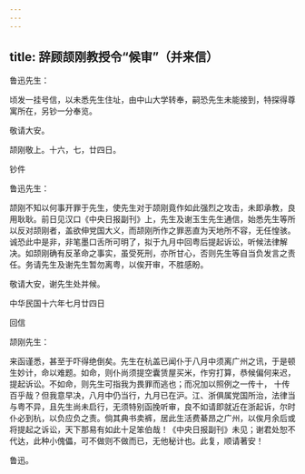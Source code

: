 ```yaml
---
---
---
```

title: 辞顾颉刚教授令“候审”（并来信）
---



鲁迅先生：

顷发一挂号信，以未悉先生住址，由中山大学转奉，嗣恐先生未能接到，特探得尊寓所在，另钞一分奉览。

敬请大安。

颉刚敬上。十六，七，廿四日。

钞件

鲁迅先生：

颉刚不知以何事开罪于先生，使先生对于颉刚竟作如此强烈之攻击，未即承教，良用耿耿。前日见汉口《中央日报副刊》上，先生及谢玉生先生通信，始悉先生等所以反对颉刚者，盖欲伸党国大义，而颉刚所作之罪恶直为天地所不容，无任惶骇。诚恐此中是非，非笔墨口舌所可明了，拟于九月中回粤后提起诉讼，听候法律解决。如颉刚确有反革命之事实，虽受死刑，亦所甘心，否则先生等自当负发言之责任。务请先生及谢先生暂勿离粤，以俟开审，不胜感盼。

敬请大安，谢先生处并候。

中华民国十六年七月廿四日

回信

颉刚先生：

来函谨悉，甚至于吓得绝倒矣。先生在杭盖已闻仆于八月中须离广州之讯，于是顿生妙计，命以难题。如命，则仆尚须提空囊赁屋买米，作穷打算，恭候偏何来迟，提起诉讼。不如命，则先生可指我为畏罪而逃也；而况加以照例之一传十， 十传百乎哉？但我意早决，八月中仍当行，九月已在沪。江、浙俱属党国所治，法律当与粤不异，且先生尚未启行，无须特别函挽听审，良不如请即就近在浙起诉，尔时仆必到杭，以负应负之责。倘其典书卖裤，居此生活费綦昂之广州，以俟月余后或将提起之诉讼，天下那易有如此十足笨伯哉！《中央日报副刊》未见；谢君处恕不代达，此种小傀儡，可不做则不做而已，无他秘计也。此复，顺请著安！

鲁迅。